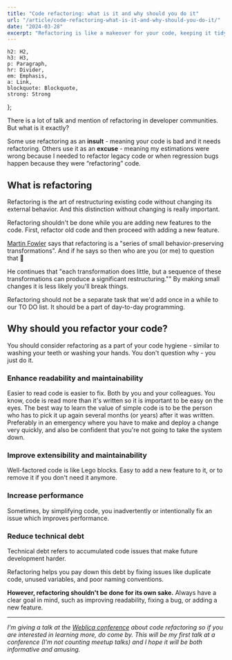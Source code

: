 ```yaml
---
title: "Code refactoring: what is it and why should you do it"
url: "/article/code-refactoring-what-is-it-and-why-should-you-do-it/"
date: "2024-03-28"
excerpt: "Refactoring is like a makeover for your code, keeping it tidy and efficient without changing what it does. It's essential for code hygiene, making it easier to read, maintain, and even boosting performance. Think of it as paying off technical debts and adding a fresh coat of paint to your code's home."
---
```



    h2: H2,
    h3: H3,
    p: Paragraph,
    hr: Divider,
    em: Emphasis,
    a: Link,
    blockquote: Blockquote,
    strong: Strong
};

There is a lot of talk and mention of refactoring in developer communities. But what is it exactly?

Some use refactoring as an **insult** - meaning your code is bad and it needs refactoring. Others use it as an **excuse** - meaning my estimations were wrong because I needed to refactor legacy code or when regression bugs happen because they were “refactoring” code.

## What is refactoring

Refactoring is the art of restructuring existing code without changing its external behavior. And this distinction without changing is really important.

Refactoring shouldn't be done while you are adding new features to the code. First, refactor old code and then proceed with adding a new feature.

[Martin Fowler](https://refactoring.com/) says that refactoring is a "series of small behavior-preserving transformations". And if he says so then who are you (or me) to question that 🫣

He continues that "each transformation does little, but a sequence of these transformations can produce a significant restructuring."" By making small changes it is less likely you'll break things.

Refactoring should not be a separate task that we'd add once in a while to our TO DO list. It should be a part of day-to-day programming.

## Why should you refactor your code?

You should consider refactoring as a part of your code hygiene - similar to washing your teeth or washing your hands. You don't question why - you just do it.

### Enhance readability and maintainability

Easier to read code is easier to fix. Both by you and your colleagues. You know, code is read more than it's written so it is important to be easy on the eyes.
The best way to learn the value of simple code is to be the person who has to pick it up again several months (or years) after it was written. Preferably in an emergency where you have to make and deploy a change very quickly, and also be confident that you're not going to take the system down.

### Improve extensibility and maintainability

Well-factored code is like Lego blocks. Easy to add a new feature to it, or to remove it if you don't need it anymore.

### Increase performance

Sometimes, by simplifying code, you inadvertently or intentionally fix an issue which improves performance.

### Reduce technical debt

Technical debt refers to accumulated code issues that make future development harder.

Refactoring helps you pay down this debt by fixing issues like duplicate code, unused variables, and poor naming conventions.

**However, refactoring shouldn't be done for its own sake.**
Always have a clear goal in mind, such as improving readability, fixing a bug, or adding a new feature.

---

*I'm giving a talk at the [Weblica conference](https://weblica.hr/en/) about code refactoring so if you are interested in learning more, do come by. This will be my first talk at a conference (I'm not counting meetup talks) and I hope it will be both informative and amusing.*